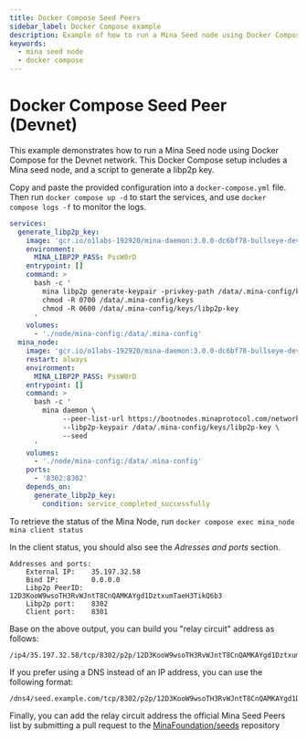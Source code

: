 ```yaml
---
title: Docker Compose Seed Peers
sidebar_label: Docker Compose example
description: Example of how to run a Mina Seed node using Docker Compose.
keywords:
  - mina seed node
  - docker compose
---
```


# Docker Compose Seed Peer (Devnet)

This example demonstrates how to run a Mina Seed node using Docker Compose for the Devnet network. This Docker Compose setup includes a Mina seed node, and a script to generate a libp2p key.

Copy and paste the provided configuration into a `docker-compose.yml` file. Then run `docker compose up -d` to start the services, and use `docker compose logs -f` to monitor the logs.

```yaml
services:
  generate_libp2p_key:
    image: 'gcr.io/o1labs-192920/mina-daemon:3.0.0-dc6bf78-bullseye-devnet'
    environment:
      MINA_LIBP2P_PASS: PssW0rD
    entrypoint: []
    command: >
      bash -c '
        mina libp2p generate-keypair -privkey-path /data/.mina-config/keys/libp2p-key
        chmod -R 0700 /data/.mina-config/keys
        chmod -R 0600 /data/.mina-config/keys/libp2p-key
      '
    volumes:
      - './node/mina-config:/data/.mina-config'
  mina_node:
    image: 'gcr.io/o1labs-192920/mina-daemon:3.0.0-dc6bf78-bullseye-devnet'
    restart: always
    environment:
      MINA_LIBP2P_PASS: PssW0rD
    entrypoint: []
    command: >
      bash -c '
        mina daemon \
             --peer-list-url https://bootnodes.minaprotocol.com/networks/devnet.txt \
             --libp2p-keypair /data/.mina-config/keys/libp2p-key \
             --seed
      '
    volumes:
      - './node/mina-config:/data/.mina-config'
    ports:
      - '8302:8302'
    depends_on:
      generate_libp2p_key:
        condition: service_completed_successfully
```

To retrieve the status of the Mina Node, run `docker compose exec mina_node mina client status`

In the client status, you should also see the _Adresses and ports_ section.

```shell
Addresses and ports:
	External IP:    35.197.32.58
	Bind IP:        0.0.0.0
	Libp2p PeerID:  12D3KooW9wsoTH3RvWJntT8CnQAMKAYgd1DztxumTaeH3TikQ6b3
	Libp2p port:    8302
	Client port:    8301
```

Base on the above output, you can build you "relay circuit" address as follows:

```shell
/ip4/35.197.32.58/tcp/8302/p2p/12D3KooW9wsoTH3RvWJntT8CnQAMKAYgd1DztxumTaeH3TikQ6b3
```

If you prefer using a DNS instead of an IP address, you can use the following format:

```shell
/dns4/seed.example.com/tcp/8302/p2p/12D3KooW9wsoTH3RvWJntT8CnQAMKAYgd1DztxumTaeH3TikQ6b3
```

Finally, you can add the relay circuit address the official Mina Seed Peers list by submitting a pull request to the [MinaFoundation/seeds](https://github.com/MinaFoundation/seeds) repository
